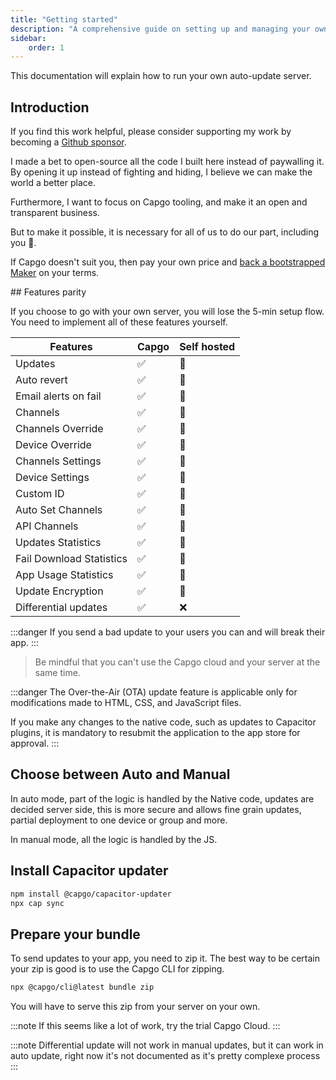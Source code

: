 ```yaml
---
title: "Getting started"
description: "A comprehensive guide on setting up and managing your own auto-update server for seamless application updates and maintenance"
sidebar:
    order: 1
---
```



This documentation will explain how to run your own auto-update server.

## Introduction

If you find this work helpful, please consider supporting my work by becoming a [Github sponsor](https://github.com/sponsors/riderx).

I made a bet to open-source all the code I built here instead of paywalling it. By opening it up instead of fighting and hiding, I believe we can make the world a better place.

Furthermore, I want to focus on Capgo tooling, and make it an open and transparent business.

But to make it possible, it is necessary for all of us to do our part, including you 🥹.

If Capgo doesn't suit you, then pay your own price and [back a bootstrapped Maker](https://github.com/sponsors/riderx) on your terms.

<LinkCard title="Consider Contributing" href="/docs/plugin/self-hosted/contributing/"/>
## Features parity

If you choose to go with your own server, you will lose the 5-min setup flow.\
You need to implement all of these features yourself.


| Features                 | Capgo | Self hosted |
| ------------------------ | ----- | ----------- |
| Updates                  | ✅     | 🚧         |
| Auto revert              | ✅     | 🚧         |
| Email alerts on fail     | ✅     | 🚧         |
| Channels                 | ✅     | 🚧         |
| Channels Override        | ✅     | 🚧         |
| Device Override          | ✅     | 🚧         |
| Channels Settings        | ✅     | 🚧         |
| Device Settings          | ✅     | 🚧         |
| Custom ID                | ✅     | 🚧         |
| Auto Set Channels        | ✅     | 🚧         |
| API Channels             | ✅     | 🚧         |
| Updates Statistics       | ✅     | 🚧         |
| Fail Download Statistics | ✅     | 🚧         |
| App Usage Statistics     | ✅     | 🚧         |
| Update Encryption        | ✅     | 🚧         |
| Differential updates     | ✅     | ❌         |

:::danger
If you send a bad update to your users you can and will break their app.
:::

> Be mindful that you can't use the Capgo cloud and your server at the same time.



:::danger
The Over-the-Air (OTA) update feature is applicable only for modifications made to HTML, CSS, and JavaScript files.

If you make any changes to the native code, such as updates to Capacitor plugins, it is mandatory to resubmit the application to the app store for approval.
:::

## Choose between Auto and Manual
In auto mode, part of the logic is handled by the Native code, updates are decided server side, this is more secure and allows fine grain updates, partial deployment to one device or group and more.

In manual mode, all the logic is handled by the JS.



<LinkCard
	title="Auto Update"
	href="/docs/plugin/self-hosted/auto-update/"
/>

<LinkCard
	title="Manual"
	href="/docs/plugin/self-hosted/manual-update/"
/>

## Install Capacitor updater

```bash title="Install the Capacitor updater"
npm install @capgo/capacitor-updater
npx cap sync
```

## Prepare your bundle

To send updates to your app, you need to zip it.
The best way to be certain your zip is good is to use the Capgo CLI for zipping.
```bash title="Create a bundle with your files to serve from your server"
npx @capgo/cli@latest bundle zip
```


You will have to serve this zip from your server on your own.

<LinkCard
	title="Auto Update"
	href="/docs/plugin/self-hosted/auto-update/"
/>

<LinkCard
	title="Manual"
	href="/docs/plugin/self-hosted/manual-update/"
/>


:::note
If this seems like a lot of work, try the trial Capgo Cloud.
:::

:::note
Differential update will not work in manual updates, but it can work in auto update, right now it's not documented as it's pretty complexe process
:::
